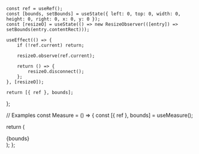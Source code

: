 
    const ref = useRef();
    const [bounds, setBounds] = useState({ left: 0, top: 0, width: 0, height: 0, right: 0, x: 0, y: 0 });
    const [resizeO] = useState(() => new ResizeObserver(([entry]) => setBounds(entry.contentRect)));

    useEffect(() => {
        if (!ref.current) return;

        resizeO.observe(ref.current);

        return () => {
            resizeO.disconnect();
        };
    }, [resizeO]);

    return [{ ref }, bounds];
};

// Examples
const Measure = () => {
const [{ ref }, bounds] = useMeasure();

return (
<div ref={ref}>
<div>{bounds}</div>
</div>
);
};
